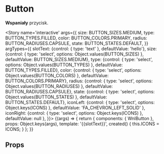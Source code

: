 
<Meta title='atoms/Button' component={WnlButton} />

# Button

**Wspaniały** przycisk.

<Story name='interactive'
    args={{
    size: BUTTON_SIZES.MEDIUM,
    type: BUTTON_TYPES.FILLED,
    color: BUTTON_COLORS.PRIMARY,
    radius: BUTTON_RADIUSES.CAPSULE,
    state: BUTTON_STATES.DEFAULT,
    }}
    argTypes={{
        slotText: {control: { type: 'text' }, defaultValue: 'hello'},
        size: {control: { type: 'select', options: Object.values(BUTTON_SIZES) }, defaultValue: BUTTON_SIZES.MEDIUM},
        type: {control: { type: 'select', options: Object.values(BUTTON_TYPES) }, defaultValue: BUTTON_TYPES.FILLED},
        color: {control: { type: 'select', options: Object.values(BUTTON_COLORS) }, defaultValue: BUTTON_COLORS.PRIMARY},
        radius: {control: { type: 'select', options: Object.values(BUTTON_RADIUSES) }, defaultValue: BUTTON_RADIUSES.CAPSULE},
        state: {control: { type: 'select', options: Object.values(BUTTON_STATES) }, defaultValue: BUTTON_STATES.DEFAULT},
        iconLeft: {control: { type: 'select', options: Object.keys(ICONS) }, defaultValue: 'FA_CHEVRON_LEFT_SOLID' },
        iconRight: {control: { type: 'select', options: Object.keys(ICONS) }, defaultValue: null },
    }}>
    {(args) => {
        return {
            components: { WnlButton },
            props: Object.keys(args),
            template: '<wnl-button :size="size" :type="type" :state="state" :radius="radius" :color="color" :icon-left="ICONS[iconLeft]" :icon-right="ICONS[iconRight]">{{slotText}}</wnl-button>',
            created() {
                this.ICONS = ICONS;
            }
        };
    }}
</Story>

## Props

<Props of={WnlButton} />
